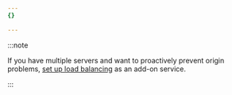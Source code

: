 ```yaml
---
{}

---
```


:::note


If you have multiple servers and want to proactively prevent origin problems, [set up load balancing](/load-balancing/) as an add-on service.


:::
